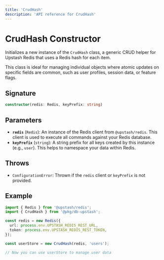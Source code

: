 ```yaml
---
title: 'CrudHash'
description: 'API reference for CrudHash'
---
```


# CrudHash Constructor

Initializes a new instance of the `CrudHash` class, a generic CRUD helper for Upstash Redis that uses a Redis hash for each item.

This class is ideal for managing individual objects where atomic updates on specific fields are common, such as user profiles, session data, or feature flags.

## Signature

```ts
constructor(redis: Redis, keyPrefix: string)
```

## Parameters

- **`redis`** (`Redis`): An instance of the Redis client from `@upstash/redis`. This client is used to execute all commands against your Redis database.
- **`keyPrefix`** (`string`): A string prefix for all keys created by this instance (e.g., `user`). This helps to namespace your data within Redis.

## Throws

- `ConfigurationError`: Thrown if the `redis` client or `keyPrefix` is not provided.

## Example

```ts
import { Redis } from '@upstash/redis';
import { CrudHash } from '@pkg/db-upstash';

const redis = new Redis({
  url: process.env.UPSTASH_REDIS_REST_URL,
  token: process.env.UPSTASH_REDIS_REST_TOKEN,
});

const userStore = new CrudHash(redis, 'users');

// Now you can use userStore to manage user data
```

